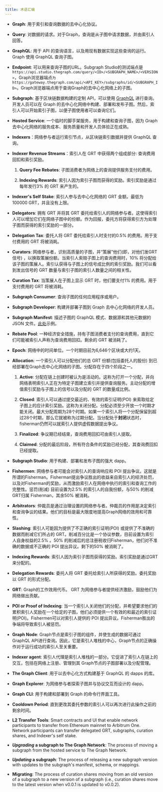 ```yaml
---
title: 术语汇编
---
```


- **Graph**: 用于索引和查询数据的去中心化协议。

- **Query**: 对数据的请求。对于Graph，查询是从子图中请求数据，并由索引人回答。

- **GraphQL**: 用于 API 的查询语言，以及用现有数据实现这些查询的运行。Graph 使用 GraphQL 查询子图。

- **Endpoint**: 可以用来查询子图的URL。Subgraph Studio的测试端点是`https://api.studio.thegraph.com/query/<ID>/<SUBGRAPH_NAME>/<VERSION>`，Graph浏览器端点`为https://gateway.thegraph.com/api/<API_KEY>/subgraphs/id/<SUBGRAPH_ID>`。Graph浏览器端点用于查询Graph的去中心化网络上的子图。

- **Subgraph**: 基于区块链数据构建的定制 API，可以使用 [GraphQL](https://graphql.org/) 进行查询。开发人员可以在 Graph 的去中心化网络中构建、部署和发布子图。然后，索引人可以开始索引子图，以便子图使用者可以查询它们。

- **Hosted Service**: 一个临时的脚手架服务，用于构建和查询子图，因为 Graph 去中心化网络的服务成本、服务质量和开发人员体验正在成熟。

- **Indexers**：网络参与者运行索引节点，从区块链索引数据并提供 GraphQL 查询。

- **Indexer Revenue Streams**：索引人在 GRT 中获得两个组成部分: 查询费用回扣和索引奖励。

  1. **Query Fee Rebates**: 子图消费者为网络上的查询提供服务支付的费用。

  2. **Indexing Rewards**: 索引人因为索引子图而获得的奖励。索引奖励是通过每年发行3% 的 GRT 来产生的。

- **Indexer's Self Stake**: 索引人参与去中心化网络的 GRT 金额。最低为100000 GRT，并且没有上限。

- **Delegators**: 拥有 GRT 并将其 GRT 委托给索引人的网络参与者。这使得索引人可以增加它们在网络子图中的份额。作为回报，委托方将获得索引方为处理子图而获得的索引奖励的一部分。

- **Delegation Tax**: 委托人将 GRT 委托给索引人时支付的0.5% 的费用。用于支付费用的 GRT 将被消耗。

- **Curators**: 网络参与者，识别高质量的子图，并“策展”他们(即，对他们发GRT信号) ，以换取策展份额。当索引人索赔子图上的查询费用时，10% 将分配给该子图的策展人。索引认获得与子图上的信号成比例的索引奖励。我们可以看到发出信号的 GRT 数量与索引子图的索引人数量之间的相关性。

- **Curation Tax**: 当策展人在子图上显示 GRT 时，他们要支付1% 的费用。用于支付费用的 GRT 将被消耗。

- **Subgraph Consumer**: 查询子图的任何应用程序或用户。

- **Subgraph Developer**: 构建并部署子图到 Graph 去中心化网络的开发人员。

- **Subgraph Manifest**: 描述子图的 GraphQL 模式、数据源和其他元数据的 JSON 文件。[此处](https://ipfs.io/ipfs/QmVQdzeGdPUiLiACeqXRpKAYpyj8Z1yfWLMUq7A7WundUf)示例。

- **Rebate Pool**: 一种经济安全措施，持有子图消费者支付的查询费用，直到它们可能被索引人声称为查询费用回扣。剩余的 GRT 被消耗了。

- **Epoch**: 网络中的时间单位。一个时期目前为6,646个区块或大约1天。

- **Allocation**: 一个索引人可以分配他们的总 GRT 份额(包括委托人的股份) 到已经部署在Graph去中心化网络的子图。分配存在于四个阶段之一。

  1. **Active**: 分配在链上创建时被认为是活动的。这称为打开一个分配，并向网络表明索引人正在为特定子图建立索引并提供查询服务。主动分配的增值索引奖励与子图上的信号以及分配的 GRT 的数量成比例。

  2. **Closed**: 索引人可以通过提交最近的、有效的索引证明(POI) 来索取给定子图上的应计索引奖励。这称为关闭分配。分配必须至少开放一个时期才能关闭。最大分配周期为28个时期。如果一个索引人将一个分配保留到超过28个时期，那么它就被称为过期分配。当分配处于**封闭**状态时，fisherman仍然可以就索引人提供虚假数据提出争议。

  3. **Finalized**: 争议期已经结束，查询费用回扣可由索引人提取。

  4. **Claimed**: 分配的最后阶段，所有符合条件的奖励已经分配，其查询费回扣已经提取。

- **Subgraph Studio**: 用于构建、部署和发布子图的强大 dapp。

- **Fishermen**: 网络参与者可能会对索引人的查询响应和 POI 提出争议。这就是所谓的Fisherman。Fisherman提出争议胜出的收益来自索引人的经济处罚，以及对Fisherman的奖励，从而激励索引人在网络中执行的索引和查询工作的完整性。惩罚(削减) 目前设置为2.5% 的索引人的自我份额，与50% 的削减GRT归属 Fisherman，其余50% 被消耗。

- **Arbitrators**: 仲裁员是通过治理设置的网络参与者。仲裁员的作用是决定索引和查询争议的结果。他们的目标是最大限度地提高Graph网络的效用和可靠性。

- **Slashing**: 索引人可能因为提供了不正确的索引证明(POI) 或提供了不准确的数据而削减它们所占的 GRT。削减百分比是一个协议参数，目前设置为索引人自身权益的2.5% 。50% 的削减后的总注册税收归Fisherman，他们对不准确的数据或不正确的 POI 提出异议。剩下的50% 被消耗了。

- **Indexing Rewards**: 索引人因为索引子图而获得的奖励。索引奖励是通过GRT 来分配的。

- **Delegation Rewards**: 委托人将 GRT 委托给索引人所获得的奖励。委托奖励以 GRT 的形式分配。

- **GRT**: Graph的工作效用代币。 GRT 为网络参与者提供经济激励，鼓励他们为网络做出贡献。

- **POI or Proof of Indexing**: 当一个索引人关闭他们的分配，并希望要求他们的累积索引人奖励在一个给定的子图，他们必须提供一个有效的和最近的索引证明(POI)。Fishermen可以对索引人提供的 POI 提出异议。Fisherman胜出的争端将导致索引人被惩罚。

- **Graph Node**: Graph节点是索引子图的组件，并使生成的数据可通过GraphQL API进行查询。因此，它是索引人堆栈的中心，Graph节点的正确操作对于运行成功的索引人至关重要。

- **Indexer agent**: 索引人代理是索引人堆栈的一部分。它促进了索引人在链上的交互，包括在网络上注册、管理到其 Graph节点的子图部署以及分配管理。

- **The Graph Client**: 用于以去中心化方式构建基于 GraphQL 的 dapps 的库。

- **Graph Explorer**: 为网络参与者探索子图并与协议交互而设计的 dapp。

- **Graph CLI**: 用于构建和部署到 Graph 的命令行界面工具。

- **Cooldown Period**: 直到更改其委托参数的索引人可以再次进行此操作之前的剩余时间。

- **L2 Transfer Tools**: Smart contracts and UI that enable network participants to transfer from Ethereum mainnet to Arbitrum One. Network participants can transfer delegated GRT, subgraphs, curation shares, and Indexer's self stake.

- **_Upgrading_ a subgraph to The Graph Network**: The process of moving a subgraph from the hosted service to The Graph Network.

- **_Updating_ a subgraph**: The process of releasing a new subgraph version with updates to the subgraph's manifest, schema, or mappings.

- **Migrating**: The process of curation shares moving from an old version of a subgraph to a new version of a subgraph (i.e., curation shares move to the latest version when v0.0.1 is updated to v0.0.2).

